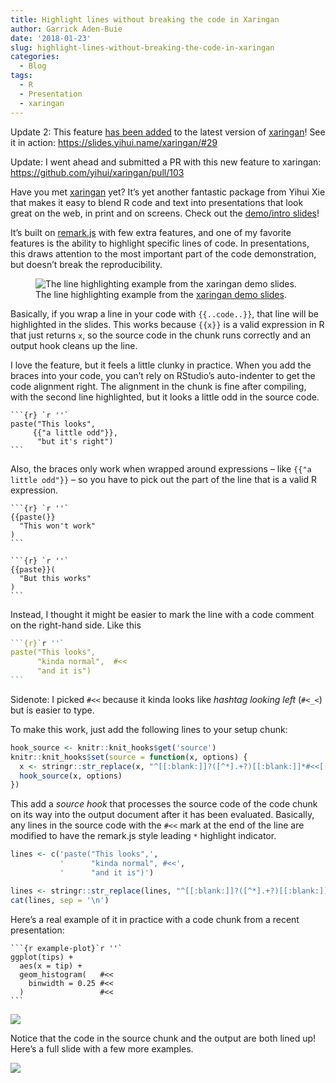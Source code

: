 ```yaml
---
title: Highlight lines without breaking the code in Xaringan
author: Garrick Aden-Buie
date: '2018-01-23'
slug: highlight-lines-without-breaking-the-code-in-xaringan
categories:
  - Blog
tags:
  - R
  - Presentation
  - xaringan
---
```


Update 2: This feature [has been added](https://github.com/yihui/xaringan/blob/master/NEWS.md#changes-in-xaringan-version-05) to the latest version of [xaringan]! See it in action: <https://slides.yihui.name/xaringan/#29>

Update: I went ahead and submitted a PR with this new feature to xaringan: <https://github.com/yihui/xaringan/pull/103>

Have you met [xaringan] yet?
It's yet another fantastic package from Yihui Xie that makes it easy to blend R code and text into presentations that look great on the web, in print and on screens.
Check out the [demo/intro slides][demo-slides]!

It's built on [remark.js] with few extra features, and one of my favorite features is the ability to highlight specific lines of code.
In presentations, this draws attention to the most important part of the code demonstration, but doesn't break the reproducibility.

![The line highlighting example from the [xaringan demo slides][demo-slides].](/images/2018/highlight-xaringan/highlight-demo-slides.png)

Basically, if you wrap a line in your code with `{{..code..}}`, that line will be highlighted in the slides.
This works because `{{x}}` is a valid expression in R that just returns `x`, so the source code in the chunk runs correctly and an output hook cleans up the line.

I love the feature, but it feels a little clunky in practice.
When you add the braces into your code, you can't rely on RStudio's auto-indenter to get the code alignment right.
The alignment in the chunk is fine after compiling, with the second line highlighted, but it looks a little odd in the source code.

````
```{r} `r ''`
paste("This looks",
     {{"a little odd"}},
      "but it's right")
```
````

Also, the braces only work when wrapped around expressions -- like `{{"a little odd"}}` -- so you have to pick out the part of the line that is a valid R expression.

````
```{r} `r ''`
{{paste(}}
  "This won't work"
)
```

```{r} `r ''`
{{paste}}(
  "But this works"
)
```
````

Instead, I thought it might be easier to mark the line with a code comment on the right-hand side.
Like this

````r
```{r}`r ''`
paste("This looks",
      "kinda normal",  #<<
      "and it is")
```
````

Sidenote: I picked `#<<` because it kinda looks like *hashtag looking left* (`#<_<`) but is easier to type.

To make this work, just add the following lines to your setup chunk:

```r
hook_source <- knitr::knit_hooks$get('source')
knitr::knit_hooks$set(source = function(x, options) {
  x <- stringr::str_replace(x, "^[[:blank:]]?([^*].+?)[[:blank:]]*#<<[[:blank:]]*$", "*\\1")
  hook_source(x, options)
})
```

This add a *source hook* that processes the source code of the code chunk on its way into the output document after it has been evaluated.
Basically, any lines in the source code with the `#<<` mark at the end of the line are modified to have the remark.js style leading `*` highlight indicator.


```r
lines <- c('paste("This looks",', 
           '      "kinda normal", #<<',
           '      "and it is")')

lines <- stringr::str_replace(lines, "^[[:blank:]]?([^*].+?)[[:blank:]]*#<<[[:blank:]]*$", "*\\1")
cat(lines, sep = '\n')
```

Here's a real example of it in practice with a code chunk from a recent presentation:

````
```{r example-plot}`r ''`
ggplot(tips) +
  aes(x = tip) +
  geom_histogram(   #<<
    binwidth = 0.25 #<<
  )                 #<<
```
````

![](/images/2018/highlight-xaringan/highlight-demo-out.png)

Notice that the code in the source chunk and the output are both lined up!
Here's a full slide with a few more examples.

![](/images/2018/highlight-xaringan/highlight-more-examples.png)

[xaringan]: https://github.com/yihui/xaringan
[remark.js]: http://remarkjs.com/
[demo-slides]: https://slides.yihui.name/xaringan/